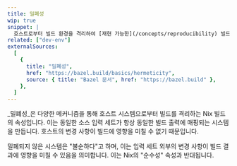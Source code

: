 ```yaml
---
title: 밀폐성
wip: true
snippet: |
  호스트로부터 빌드 환경을 격리하여 [재현 가능한](/concepts/reproducibility) 빌드를 보장합니다.
related: ["dev-env"]
externalSources:
  [
    {
      title: "밀폐성",
      href: "https://bazel.build/basics/hermeticity",
      source: { title: "Bazel 문서", href: "https://bazel.build" },
    },
  ]
---
```


_밀폐성_은 다양한 메커니즘을 통해 호스트 시스템으로부터 빌드를 격리하는 Nix 빌드의 속성입니다.
이는 동일한 소스 입력 세트가 항상 동일한 빌드 출력에 매핑되는 시스템을 만듭니다.
호스트의 변경 사항이 빌드에 영향을 미칠 수 없기 때문입니다.

밀폐되지 않은 시스템은 "불순하다"고 하며, 이는 입력 세트 외부의 변경 사항이 빌드 결과에 영향을 미칠 수 있음을 의미합니다.
이는 Nix의 "순수성" 속성과 반대됩니다.
